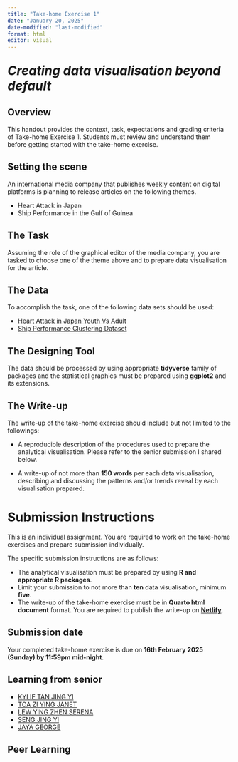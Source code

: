```yaml
---
title: "Take-home Exercise 1"
date: "January 20, 2025"
date-modified: "last-modified"
format: html
editor: visual
---
```


::: {style="font-size: 200%;"}
***Creating data visualisation beyond default***
:::

## Overview

This handout provides the context, task, expectations and grading criteria of Take-home Exercise 1. Students must review and understand them before getting started with the take-home exercise.

## Setting the scene

An international media company that publishes weekly content on digital platforms is planning to release articles on the following themes.

- Heart Attack in Japan
- Ship Performance in the Gulf of Guinea

## The Task

Assuming the role of the graphical editor of the media company, you are tasked to choose one of the theme above and to prepare data visualisation for the article.

## The Data

To accomplish the task, one of the following data sets should be used:

- [Heart Attack in Japan Youth Vs Adult](https://www.kaggle.com/datasets/ashaychoudhary/heart-attack-in-japan-youth-vs-adult)
- [Ship Performance Clustering Dataset](https://www.kaggle.com/datasets/jeleeladekunlefijabi/ship-performance-clustering-dataset)

## The Designing Tool

The data should be processed by using appropriate **tidyverse** family of packages and the statistical graphics must be prepared using **ggplot2** and its extensions.

## The Write-up

The write-up of the take-home exercise should include but not limited to the followings:

-   A reproducible description of the procedures used to prepare the analytical visualisation. Please refer to the senior submission I shared below.

-   A write-up of not more than **150 words** per each data visualisation, describing and discussing the patterns and/or trends reveal by each visualisation prepared.

# Submission Instructions

This is an individual assignment. You are required to work on the take-home exercises and prepare submission individually.

::: callout-important
The specific submission instructions are as follows:

-   The analytical visualisation must be prepared by using **R and appropriate R packages**.
-   Limit your submission to not more than **ten** data visualisation, minimum **five**.
-   The write-up of the take-home exercise must be in **Quarto html document** format. You are required to publish the write-up on [**Netlify**](https://www.netlify.com/).
:::

## Submission date

Your completed take-home exercise is due on **16th February 2025 (Sunday) by 11:59pm mid-night**.

## Learning from senior

-   [KYLIE TAN JING YI](https://akalestale.netlify.app/take-home_ex/take-home_ex01/take-home_ex01)
-   [TOA ZI YING JANET](https://janettoaisss608.netlify.app/take-home_ex/take-home_ex01/take-home_ex01)
-   [LEW YING ZHEN SERENA](https://isss608-spacebun.netlify.app/take-home_ex/take-home_ex1/take-home_ex1)
-   [SENG JING YI](https://jingyi-vaa.netlify.app/take-home_ex/take-home_ex01/take-home_ex01)
-   [JAYA GEORGE](https://isss608-jayageorge.netlify.app/take-home_ex/take-home_ex01/take-home_ex01)

## Peer Learning




